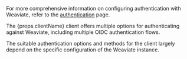 For more comprehensive information on configuring authentication with Weaviate, refer to the [authentication](/developers/weaviate/configuration/authentication) page.

<p>The {props.clientName} client offers multiple options for authenticating against Weaviate, including multiple OIDC authentication flows.</p>

The suitable authentication options and methods for the client largely depend on the specific configuration of the Weaviate instance.
